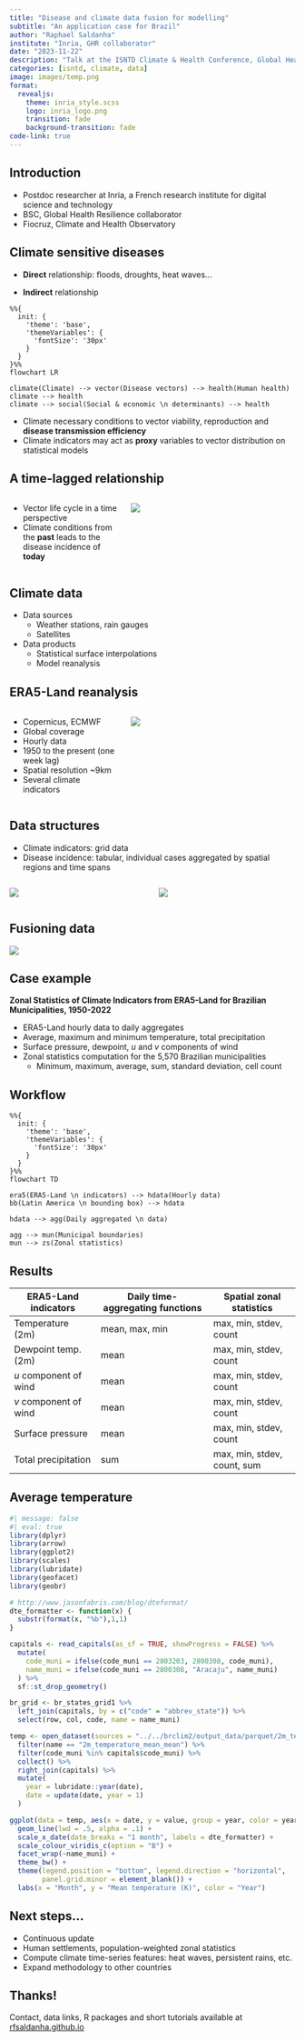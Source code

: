 ```yaml
---
title: "Disease and climate data fusion for modelling"
subtitle: "An application case for Brazil"
author: "Raphael Saldanha"
institute: "Inria, GHR collaborator"
date: "2023-11-22"
description: "Talk at the ISNTD Climate & Health Conference, Global Health Resilience panel"
categories: [isntd, climate, data]
image: images/temp.png
format:
  revealjs: 
    theme: inria_style.scss
    logo: inria_logo.png
    transition: fade
    background-transition: fade
code-link: true
---
```


## Introduction

-  Postdoc researcher at Inria, a French research institute for digital science and technology
-  BSC, Global Health Resilience collaborator
-  Fiocruz, Climate and Health Observatory

## Climate sensitive diseases

-   **Direct** relationship: floods, droughts, heat waves...

-   **Indirect** relationship

```mermaid
%%{
  init: {
    'theme': 'base',
    'themeVariables': {
      'fontSize': '30px'
    }
  }
}%%
flowchart LR

climate(Climate) --> vector(Disease vectors) --> health(Human health)
climate --> health
climate --> social(Social & economic \n determinants) --> health
```

-   Climate necessary conditions to vector viability, reproduction and **disease transmission efficiency**
-   Climate indicators may act as **proxy** variables to vector distribution on statistical models

## A time-lagged relationship

::: columns
::: {.column width="40%"}
-   Vector life cycle in a time perspective
-   Climate conditions from the **past** leads to the disease incidence of **today**
:::

::: {.column width="60%"}
![](images/aedes_cycle.png){fig-align="center"}
:::
:::

## Climate data

-   Data sources
    -   Weather stations, rain gauges
    -   Satellites
-   Data products
    -   Statistical surface interpolations
    -   Model reanalysis

## ERA5-Land reanalysis

::: columns
::: {.column width="40%"}
-   Copernicus, ECMWF
-   Global coverage
-   Hourly data
-   1950 to the present (one week lag)
-   Spatial resolution \~9km
-   Several climate indicators
:::

::: {.column width="60%"}
![](images/era5-land-daily-aggregates.png){fig-align="center"}
:::
:::

## Data structures

-   Climate indicators: grid data
-   Disease incidence: tabular, individual cases aggregated by spatial regions and time spans

::: columns
::: {.column width="50%"}
![](images/temp.png)
:::

::: {.column width="50%"}
![](images/admin.png)
:::
:::

## Fusioning data

![](images/zonal_statistics.png)

## Case example

**Zonal Statistics of Climate Indicators from ERA5-Land for Brazilian Municipalities, 1950-2022**

-   ERA5-Land hourly data to daily aggregates
-   Average, maximum and minimum temperature, total precipitation
-   Surface pressure, dewpoint, $u$ and $v$ components of wind
-   Zonal statistics computation for the 5,570 Brazilian municipalities
    -   Minimum, maximum, average, sum, standard deviation, cell count

## Workflow

```mermaid
%%{
  init: {
    'theme': 'base',
    'themeVariables': {
      'fontSize': '30px'
    }
  }
}%%
flowchart TD

era5(ERA5-Land \n indicators) --> hdata(Hourly data)
bb(Latin America \n bounding box) --> hdata

hdata --> agg(Daily aggregated \n data)

agg --> mun(Municipal boundaries)
mun --> zs(Zonal statistics)
```

## Results {.smaller}

| ERA5-Land indicators  | Daily time-aggregating functions | Spatial zonal statistics    |
|----------------------|-----------------------------|----------------------|
| Temperature (2m)      | mean, max, min                   | max, min, stdev, count      |
| Dewpoint temp. (2m)   | mean                             | max, min, stdev, count      |
| $u$ component of wind | mean                             | max, min, stdev, count      |
| $v$ component of wind | mean                             | max, min, stdev, count      |
| Surface pressure      | mean                             | max, min, stdev, count      |
| Total precipitation   | sum                              | max, min, stdev, count, sum |

## Average temperature

```r
#| message: false
#| eval: true
library(dplyr)
library(arrow)
library(ggplot2)
library(scales)
library(lubridate)
library(geofacet)
library(geobr)

# http://www.jasonfabris.com/blog/dteformat/
dte_formatter <- function(x) {
  substr(format(x, "%b"),1,1)
}

capitals <- read_capitals(as_sf = TRUE, showProgress = FALSE) %>%
  mutate(
    code_muni = ifelse(code_muni == 2803203, 2800308, code_muni),
    name_muni = ifelse(code_muni == 2800308, "Aracaju", name_muni)
  ) %>%
  sf::st_drop_geometry()

br_grid <- br_states_grid1 %>%
  left_join(capitals, by = c("code" = "abbrev_state")) %>%
  select(row, col, code, name = name_muni)

temp <- open_dataset(sources = "../../brclim2/output_data/parquet/2m_temperature_mean.parquet") %>%
  filter(name == "2m_temperature_mean_mean") %>%
  filter(code_muni %in% capitals$code_muni) %>%
  collect() %>%
  right_join(capitals) %>%
  mutate(
    year = lubridate::year(date),
    date = update(date, year = 1)
  )

ggplot(data = temp, aes(x = date, y = value, group = year, color = year)) +
  geom_line(lwd = .5, alpha = .1) +
  scale_x_date(date_breaks = "1 month", labels = dte_formatter) +
  scale_colour_viridis_c(option = "B") +
  facet_wrap(~name_muni) +
  theme_bw() +
  theme(legend.position = "bottom", legend.direction = "horizontal",
        panel.grid.minor = element_blank()) +
  labs(x = "Month", y = "Mean temperature (K)", color = "Year")
```

## Next steps...

-   Continuous update
-   Human settlements, population-weighted zonal statistics
-   Compute climate time-series features: heat waves, persistent rains, etc.
-   Expand methodology to other countries

## Thanks!

Contact, data links, R packages and short tutorials available at [rfsaldanha.github.io](https://rfsaldanha.github.io/)
